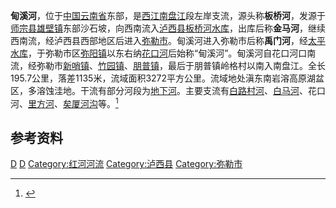 {{Infobox River
  | river_name      = 甸溪河
  | image_name      =Dianxi_River_near_Zhuyuan_Town,_Mile_City.jpg
  | image_size      = 300px
  | caption         = 弥勒市竹园镇附近的甸溪河
  | origin          = [[云南省|云南省]][[师宗县|师宗县]][[雄壁镇|雄壁镇]]沙石坡
  | mouth           = 云南省[[弥勒市|弥勒市]][[朋普镇|朋普镇]]岭格村南[[南盘江|南盘江]]
  | basin_countries = {{PRC}}
  | length          = 195.7 km
  | elevation       = 2125 m
  | mouth_elevation = 990 m
  | discharge       = 
  | watershed       = 3272 km<sup>2</sup>
}}
'''甸溪河'''，位于[[中国|中国]][[云南省|云南省]]东部，是[[西江|西江]][[南盘江|南盘江]]段左岸支流，源头称'''板桥河'''，发源于[[师宗县|师宗县]][[雄壁镇|雄壁镇]]东部沙石坡，向西南流入[[泸西县|泸西县]][[板桥河水库|板桥河水库]]，出库后称'''金马河'''，继续西南流，经泸西县西部地区后进入[[弥勒市|弥勒市]]。甸溪河进入弥勒市后称'''禹门河'''，经[[太平水库_(弥勒)|太平水库]]，于弥勒市区[[弥阳镇|弥阳镇]]以东右纳[[花口河|花口河]]后始称“甸溪河”。甸溪河自花口河口南流，经弥勒市[[新哨镇|新哨镇]]、[[竹园镇_(弥勒县)|竹园镇]]、[[朋普镇|朋普镇]]，最后于朋普镇岭格村以南入南盘江。全长195.7公里，落差1135米，流域面积3272平方公里。流域地处滇东南岩溶高原湖盆区，多溶蚀洼地。干流有部分河段为[[地下河|地下河]]。主要支流有[[白路村河|白路村河]]、[[白马河_(甸溪河)|白马河]]、花口河、[[里方河|里方河]]、[[矣厦河沟|矣厦河沟]]等。<ref name="中国河湖大典">{{cite book zh |author=《[[中国河湖大典|中国河湖大典]]》编纂委员会 |title=《中国河湖大典·珠江卷》 |format=M |edition=1 |location=北京 |publisher=中国水利水电出版社 |date=2013年1月 |pages=28页 |id= ISBN 978-7-5170-0561-2}}</ref>

==参考资料==
{{reflist}}

{{云南地理|水体}}

[[Category:南盤江水系|D]]
[[Category:曲靖河流|D]]
[[Category:红河河流|Category:红河河流]]
[[Category:泸西县|Category:泸西县]]
[[Category:弥勒市|Category:弥勒市]]